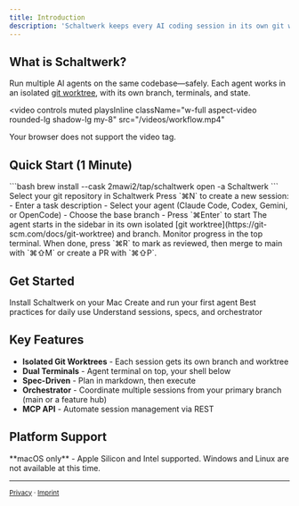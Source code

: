 ```yaml
---
title: Introduction
description: 'Schaltwerk keeps every AI coding session in its own git worktree'
---
```


## What is Schaltwerk?

Run multiple AI agents on the same codebase—safely. Each agent works in an isolated [git worktree](https://git-scm.com/docs/git-worktree), with its own branch, terminals, and state.

<video
  controls
  muted
  playsInline
  className="w-full aspect-video rounded-lg shadow-lg my-8"
  src="/videos/workflow.mp4"
>
  Your browser does not support the video tag.
</video>

## Quick Start (1 Minute)

<Steps>
  <Step title="Install">
    ```bash
    brew install --cask 2mawi2/tap/schaltwerk
    open -a Schaltwerk
    ```
  </Step>

  <Step title="Open your project">
    Select your git repository in Schaltwerk
  </Step>

  <Step title="Start an agent">
    Press `⌘N` to create a new session:
    - Enter a task description
    - Select your agent (Claude Code, Codex, Gemini, or OpenCode)
    - Choose the base branch
    - Press `⌘Enter` to start
  </Step>

  <Step title="Watch it work">
    The agent starts in the sidebar in its own isolated [git worktree](https://git-scm.com/docs/git-worktree) and branch. Monitor progress in the top terminal.
  </Step>

  <Step title="Review and merge">
    When done, press `⌘R` to mark as reviewed, then merge to main with `⌘⇧M` or create a PR with `⌘⇧P`.
  </Step>
</Steps>

## Get Started

<CardGroup cols={2}>
  <Card
    title="Installation"
    icon="download"
    href="/installation"
  >
    Install Schaltwerk on your Mac
  </Card>
  <Card
    title="Your First Session"
    icon="rocket"
    href="/first-session"
  >
    Create and run your first agent
  </Card>
  <Card
    title="Workflow"
    icon="arrows-rotate"
    href="/workflow"
  >
    Best practices for daily use
  </Card>
  <Card
    title="Core Concepts"
    icon="book"
    href="/core-concepts"
  >
    Understand sessions, specs, and orchestrator
  </Card>
</CardGroup>

## Key Features

- **Isolated Git Worktrees** - Each session gets its own branch and worktree
- **Dual Terminals** - Agent terminal on top, your shell below
- **Spec-Driven** - Plan in markdown, then execute
- **Orchestrator** - Coordinate multiple sessions from your primary branch (main or a feature hub)
- **MCP API** - Automate session management via REST

## Platform Support

<Warning>
  **macOS only** - Apple Silicon and Intel supported. Windows and Linux are not available at this time.
</Warning>

---

<sup>[Privacy](/privacy) · [Imprint](/imprint)</sup>
